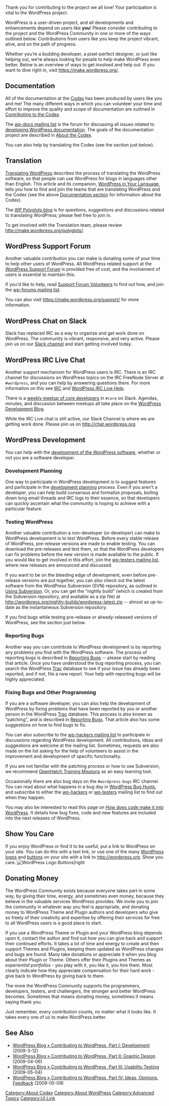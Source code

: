 {{Languages|
{{en|Contributing to WordPress}}
{{es|Contribuir con WordPress}}
{{hr|Doprinošenje WordPressu}}
{{ja|WordPress への協力}}
{{ko|Contributing to WordPress}}
{{pt-br|Contribuindo com o WordPress }}
{{ru|Свой_вклад_в_WordPress}}
{{th|Contributing to WordPress}}
{{zh-cn|协助开发 WordPress}}
}}

Thank you for contributing to the project we all love! Your participation is vital to the WordPress project.

WordPress is a user-driven project, and all developments and enhancements depend on users like '''you'''! Please consider contributing to the project and the WordPress Community in one or more of the ways outlined below. Contributions from users like you keep the project vibrant, alive, and on the path of progress.

Whether you’re a budding developer, a pixel-perfect designer, or just like helping out, we’re always looking for people to help make WordPress even better. Below is an overview of ways to get involved and help out. If you want to dive right in, visit https://make.wordpress.org/.

== Documentation ==

All of the documentation at the [http://codex.wordpress.org Codex] has been produced by users like you and me! The many different ways in which you can volunteer your time and effort to improve the quality and scope of documentation are outlined in [[Codex:Contributing|Contributing to the Codex]].

The [[Mailing_Lists#Documentation|wp-docs mailing list]] is the forum for discussing all issues related to [[Codex:Community_Portal|developing WordPress documentation]]. The goals of the documentation project are described in [[Codex:About|About the Codex]]. 

You can also help by translating the Codex (see the section just below).

== Translation ==

[[Translating WordPress]] describes the process of translating the WordPress software, so that people can use WordPress for blogs in languages other than English. This article and its companion, [[WordPress in Your Language]], tells you how to find and join the teams that are translating WordPress and the Codex (see the above [[#Documentation|Documentation section]] for information about the Codex).

The [https://make.wordpress.org/polyglots/ WP Polyglots blog] is for questions, suggestions and discussions related to translating WordPress; please feel free to join in.

To get involved with the Translation team, please review [http://make.wordpress.org/polyglots/ http://make.wordpress.org/polyglots/].

== WordPress Support Forum ==

Another valuable contribution you can make is donating some of your time to help other users of WordPress. All WordPress related support at the [http://www.wordpress.org/support WordPress Support Forum] is provided free of cost, and the involvement of users is essential to maintain this. 

If you'd like to help, read [[Support Forum Volunteers]] to find out how, and join the [[Mailing_Lists#Support_Forum_Volunteers|wp-forums mailing list]].

You can also visit [https://make.wordpress.org/support/ https://make.wordpress.org/support/] for more information.

==WordPress Chat on Slack==

Slack has replaced IRC as a way to organize and get work done on WordPress. The community is vibrant, responsive, and very active. Please join us on our [https://make.wordpress.org/chat/ Slack channel] and start getting involved today.

==WordPress IRC Live Chat==

Another support mechanism for WordPress users is IRC. There is an IRC channel for discussions on WordPress topics on the IRC FreeNode Server at <tt>#wordpress</tt>, and you can help by answering questions there. For more information on this see [[IRC]] and [[WordPress IRC Live Help]].

There is a [http://wpdevel.wordpress.com/weekly-developer-chats/ weekly meetup of core developers] in <tt>#core</tt> on Slack. Agendas, minutes, and discussion between meetups all take place on the [https://make.wordpress.org/core/ WordPress Development Blog].

While the IRC Live chat is still active, our Slack Channel is where we are getting work done. Please join us on [https://make.wordpress.org/chat/ http://chat.wordpress.org]

==WordPress Development==

You can help with the [http://make.wordpress.org/ development of the WordPress software], whether or not you are a software developer.

=== Development Planning ===

One way to participate in WordPress development is to suggest features and participate in the [[Development Planning|development planning]] process.  Even if you aren't a developer, you can help build consensus and formalize proposals, boiling down long email threads and IRC logs to their essence, so that developers can quickly ascertain what the community is hoping to achieve with a particular feature.

=== Testing WordPress === 

Another valuable contribution a non-developer (or developer) can make to WordPress development is to test WordPress. Before every stable release of WordPress, pre-release versions are made to enable testing. You can download the pre-releases and test them, so that the WordPress developers can fix problems before the new version is made available to the public. If you would like to get involved in this effort, join the [[Mailing_Lists#Testers|wp-testers mailing list]], where new releases are announced and discussed. 

If you want to be on the bleeding edge of development, even before pre-release versions are put together, you can also check out the latest software from the WordPress Subversion (SVN) repository, as outlined in [[Using Subversion]]. Or, you can get the "nightly build" (which is created from the Subversion repository, and available as a zip file) at http://wordpress.org/nightly-builds/wordpress-latest.zip -- almost as up-to-date as the instantaneous Subversion repository.

If you find bugs while testing pre-release or already-released versions of WordPress, see the section just below.

=== Reporting Bugs ===

Another way you can contribute to WordPress development is by reporting any problems you find with the WordPress software. The process of reporting bugs is described in [[Reporting Bugs]] -- please start by reading that article. Once you have understood the bug reporting process, you can search the WordPress [http://trac.wordpress.org/ Trac] database to see if your issue has already been reported, and if not, file a new report. Your help with reporting bugs will be highly appreciated.

=== Fixing Bugs and Other Programming ===

If you are a software developer, you can also help the development of WordPress by fixing problems that have been reported by you or another person in the WordPress [http://trac.wordpress.org/ Trac] database. This process is also known as "patching", and is described in [https://make.wordpress.org/core/handbook/testing/reporting-bugs/ Reporting Bugs]. That article also has some suggestions on how to find bugs to fix.

You can also subscribe to the [[Mailing_Lists#Hackers|wp-hackers mailing list]] to participate in discussions regarding WordPress development. All contributions, ideas and suggestions are welcome at the mailing list. Sometimes, requests are also made on the list asking for the help of volunteers to assist in the improvement and development of specific functionality. 

If you are not familiar with the patching process or how to use Subversion, we recommend  [http://openhatch.org/missions/ OpenHatch Training Missions] as an easy learning tool.

Occasionally there are also bug days on the <tt>#wordpress-bugs</tt> IRC channel. You can read about what happens in a bug day in [[WordPress Bug Hunts]], and subscribe to either the [[Mailing_Lists#Hackers|wp-hackers]] or [[Mailing_Lists#Testers|wp-testers]] mailing list to find out when they happen.

You may also be interested to read this page on [[How does code make it into WordPress]]. It details how bug fixes, code and new features are included into the next releases of WordPress.

== Show You Care ==

If you enjoy WordPress or find it to be useful, put a link to WordPress on your site. You can do this with a text link, or use one of the many [http://wordpress.org/about/logos/ WordPress logos] and [http://wordpress.org/about/fanart/ buttons] on your site with a link to [http://www.wordpress.org http://wordpress.org].  Show you care.
[[Image:wp-logos-buttons.jpg|WordPress Logo Buttons|right]]

== Donating Money ==

The WordPress Community exists because everyone takes part in some way, by giving their time, energy, and sometimes even money, because they believe in the valuable services WordPress provides. We invite you to join the community in whatever way you feel is appropriate, and donating money to WordPress Theme and Plugin authors and developers who give so freely of their creativity and expertise by offering their services for free to all WordPress users is a good place to start.

If you use a WordPress Theme or Plugin and your WordPress blog depends upon it, contact the author and find out how you can give back and support their continued efforts. It takes a lot of time and energy to create and then support Themes and Plugins, keeping them updated as WordPress changes and bugs are found. Many take donations or appreciate it when you blog about their Plugin or Theme. Others offer their Plugins and Themes as ''experiential portfolios'' - you play with it, you like it, you hire them. Most clearly indicate how they appreciate compensation for their hard work - give back to WordPress by giving back to them.

The more the WordPress Community supports the programmers, developers, testers, and challengers, the stronger and better WordPress becomes. Sometimes that means donating money, sometimes it means saying thank you. 

Just remember, every contribution counts, no matter what it looks like. It takes every one of us to make WordPress better.

== See Also ==

* [http://wordpress.org/development/2009/03/contributing-to-wordpress-part-i-development/ WordPress Blog &raquo; Contributing to WordPress, Part I: Development] (2009-3-12)
* [http://wordpress.org/development/2009/04/contributing-to-wordpress-part-ii-graphic-design/ WordPress Blog &raquo; Contributing to WordPress, Part II: Graphic Design] (2009-04-06)
* [http://wordpress.org/development/2009/05/testing-opps/ WordPress Blog &raquo; Contributing to WordPress, Part III: Usability Testing] (2009-05-04)
* [http://wordpress.org/development/2009/05/ideas/ WordPress Blog &raquo; Contributing to WordPress, Part IV: Ideas, Opinions, Feedback] (2009-05-09)

[[Category:About Codex]]
[[Category:About WordPress]]
[[Category:Advanced Topics]]
[[Category:UI Link]]